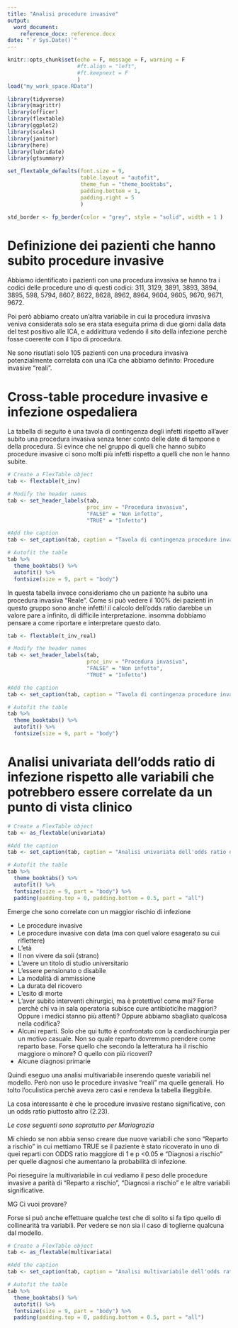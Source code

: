 ```yaml
---
title: "Analisi procedure invasive"
output: 
  word_document: 
    reference_docx: reference.docx
date: "`r Sys.Date()`"
---
```


```r
knitr::opts_chunk$set(echo = F, message = F, warning = F 
                      #ft.align = "left", 
                      #ft.keepnext = F
                      )
load("my_work_space.RData")

library(tidyverse)
library(magrittr)
library(officer)
library(flextable)
library(ggplot2)
library(scales)
library(janitor)
library(here)
library(lubridate)
library(gtsummary)

set_flextable_defaults(font.size = 9,
                       table.layout = "autofit",
                       theme_fun = "theme_booktabs",
                       padding.bottom = 1,
                       padding.right = 5
                       )

std_border <- fp_border(color = "grey", style = "solid", width = 1 )


```

# Definizione dei pazienti che hanno subito procedure invasive

Abbiamo identificato i pazienti con una procedura invasiva se hanno tra i codici delle procedure uno di questi codici: 311, 3129, 3891, 3893, 3894, 3895, 598, 5794, 8607, 8622, 8628, 8962, 8964, 9604, 9605, 9670, 9671, 9672.

Poi però abbiamo creato un'altra variabile in cui la procedura invasiva veniva considerata solo se era stata eseguita prima di due giorni dalla data del test positivo alle ICA, e addirittura vedendo il sito della infezione perchè fosse coerente con il tipo di procedura.

Ne sono risutlati solo 105 pazienti con una procedura invasiva potenzialmente correlata con una ICa che abbiamo definito: Procedure invasive "reali".

# Cross-table procedure invasive e infezione ospedaliera

La tabella di seguito è una tavola di contingenza degli infetti rispetto all'aver subito una procedura invasiva senza tener conto delle date di tampone e della procedura. Si evince che nel gruppo di quelli che hanno subito procedure invasive ci sono molti più infetti rispetto a quelli che non le hanno subite.

```r
# Create a FlexTable object
tab <- flextable(t_inv)

# Modify the header names
tab <- set_header_labels(tab, 
                         proc_inv = "Procedura invasiva",
                         "FALSE" = "Non infetto",
                         "TRUE" = "Infetto")

#Add the caption
tab <- set_caption(tab, caption = "Tavola di contingenza procedure invasive e infezioni")

# Autofit the table
tab %>%  
  theme_booktabs() %>% 
  autofit() %>% 
  fontsize(size = 9, part = "body")

```

In questa tabella invece consideriamo che un paziente ha subito una procedura invasiva "Reale". Come si può vedere il 100% dei pazienti in questo gruppo sono anche infetti! il calcolo dell'odds ratio darebbe un valore pare a infinito, di difficile interpretazione. insomma dobbiamo pensare a come riportare e interpretare questo dato.

```r
tab <- flextable(t_inv_real)

# Modify the header names
tab <- set_header_labels(tab, 
                         proc_inv = "Procedura invasiva",
                         "FALSE" = "Non infetto",
                         "TRUE" = "Infetto")

#Add the caption
tab <- set_caption(tab, caption = "Tavola di contingenza procedure invasive (calcolate con la data) e infezioni")

# Autofit the table
tab %>%  
  theme_booktabs() %>% 
  autofit() %>% 
  fontsize(size = 9, part = "body")

```

# Analisi univariata dell'odds ratio di infezione rispetto alle variabili che potrebbero essere correlate da un punto di vista clinico

```r
# Create a FlexTable object
tab <- as_flextable(univariata)

#Add the caption
tab <- set_caption(tab, caption = "Analisi univariata dell'odds ratio di infezione (con tutte le variabili")

# Autofit the table
tab %>%  
  theme_booktabs() %>% 
  autofit() %>% 
  fontsize(size = 9, part = "body") %>% 
  padding(padding.top = 0, padding.bottom = 0.5, part = "all")
```

Emerge che sono correlate con un maggior rischio di infezione

-   Le procedure invasive
-   Le procedure invasive con data (ma con quel valore esagerato su cui riflettere)
-   L'età
-   Il non vivere da soli (strano)
-   L'avere un titolo di studio universitario
-   L'essere pensionato o disabile
-   La modalità di ammissione
-   La durata del ricovero
-   L'esito di morte
-   L'aver subito interventi chirurgici, ma è protettivo! come mai? Forse perchè chi va in sala operatoria subisce cure antibioticìhe maggiori? Oppure i medici stanno più attenti? Oppure abbiamo sbagliato qualcosa nella codifica?
-   Alcuni reparti. Solo che qui tutto è confrontato con la cardiochirurgia per un motivo casuale. Non so quale reparto dovremmo prendere come reparto base. Forse quello che secondo la letteratura ha il rischio maggiore o minore? O quello con più ricoveri?
-   Alcune diagnosi primarie

Quindi eseguo una analisi multivariabile inserendo queste variabili nel modello. Però non uso le procedure invasive "reali" ma quelle generali. Ho tolto l'oculistica perchè aveva zero casi e rendeva la tabella illeggibile.

La cosa interessante è che le procedure invasive restano significative, con un odds ratio piuttosto altro (2.23).

*Le cose seguenti sono sopratutto per Mariagrazia*

Mi chiedo se non abbia senso creare due nuove variabili che sono "Reparto a rischio" in cui mettiamo TRUE se il paziente è stato ricoverato in uno di quei reparti con ODDS ratio maggiore di 1 e p \<0.05 e "Diagnosi a rischio" per quelle diagnosi che aumentano la probabilità di infezione.

Poi rieseguire la multivariabile in cui vediamo il peso delle procedure invasive a parità di "Reparto a rischio", "Diagnosi a rischio" e le altre variabili significative.

MG Ci vuoi provare?

Forse si può anche effettuare qualche test che di solito si fa tipo quello di collinearità tra variabili. Per vedere se non sia il caso di toglierne qualcuna dal modello.

```r
# Create a FlexTable object
tab <- as_flextable(multivariata)

#Add the caption
tab <- set_caption(tab, caption = "Analisi multivariabile dell'odds ratio di infezione (con le variabili significative")

# Autofit the table
tab %>%  
  theme_booktabs() %>% 
  autofit() %>% 
  fontsize(size = 9, part = "body") %>% 
  padding(padding.top = 0, padding.bottom = 0.5, part = "all")

```

# 
